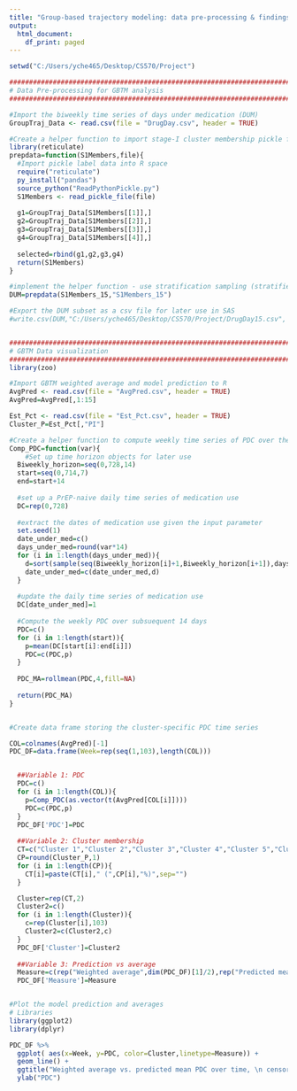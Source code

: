 ```yaml
---
title: "Group-based trajectory modeling: data pre-processing & findings visualization"
output:
  html_document:
    df_print: paged
---
```


```r
setwd("C:/Users/yche465/Desktop/CS570/Project")

############################################################################
# Data Pre-processing for GBTM analysis
#########################################################################

#Import the biweekly time series of days under medication (DUM)
GroupTraj_Data <- read.csv(file = "DrugDay.csv", header = TRUE)

#Create a helper function to import stage-I cluster membership pickle file and subset the time series data of DUM accordingly
library(reticulate)
prepdata=function(S1Members,file){
  #Import pickle label data into R space
  require("reticulate")
  py_install("pandas")
  source_python("ReadPythonPickle.py")
  S1Members <- read_pickle_file(file)
  
  g1=GroupTraj_Data[S1Members[[1]],]
  g2=GroupTraj_Data[S1Members[[2]],]
  g3=GroupTraj_Data[S1Members[[3]],]
  g4=GroupTraj_Data[S1Members[[4]],]
  
  selected=rbind(g1,g2,g3,g4)
  return(S1Members)
}

#implement the helper function - use stratification sampling (stratified by stage-I cluster membership & at 15%) to subset the DUM data
DUM=prepdata(S1Members_15,"S1Members_15")

#Export the DUM subset as a csv file for later use in SAS
#write.csv(DUM,"C:/Users/yche465/Desktop/CS570/Project/DrugDay15.csv", row.names = TRUE)


#############################################################################################
# GBTM Data visualization
#############################################################################################
library(zoo)

#Import GBTM weighted average and model prediction to R
AvgPred <- read.csv(file = "AvgPred.csv", header = TRUE)
AvgPred=AvgPred[,1:15]

Est_Pct <- read.csv(file = "Est_Pct.csv", header = TRUE)
Cluster_P=Est_Pct[,"PI"]

#Create a helper function to compute weekly time series of PDC over the subsequent 14 days
Comp_PDC=function(var){
    #Set up time horizon objects for later use
  Biweekly_horizon=seq(0,728,14)
  start=seq(0,714,7)
  end=start+14
  
  #set up a PrEP-naive daily time series of medication use
  DC=rep(0,728)
  
  #extract the dates of medication use given the input parameter
  set.seed(1)
  date_under_med=c()
  days_under_med=round(var*14)
  for (i in 1:length(days_under_med)){
    d=sort(sample(seq(Biweekly_horizon[i]+1,Biweekly_horizon[i+1]),days_under_med[i]))
    date_under_med=c(date_under_med,d)
  }
  
  #update the daily time series of medication use
  DC[date_under_med]=1
  
  #Compute the weekly PDC over subsuequent 14 days
  PDC=c()
  for (i in 1:length(start)){
    p=mean(DC[start[i]:end[i]])
    PDC=c(PDC,p)
  }
  
  PDC_MA=rollmean(PDC,4,fill=NA)
  
  return(PDC_MA)
}


#Create data frame storing the cluster-specific PDC time series

COL=colnames(AvgPred)[-1]
PDC_DF=data.frame(Week=rep(seq(1,103),length(COL)))


  ##Variable 1: PDC
  PDC=c()
  for (i in 1:length(COL)){
    p=Comp_PDC(as.vector(t(AvgPred[COL[i]])))
    PDC=c(PDC,p)
  }
  PDC_DF['PDC']=PDC
  
  ##Variable 2: Cluster membership
  CT=c("Cluster 1","Cluster 2","Cluster 3","Cluster 4","Cluster 5","Cluster 6","Cluster 7")
  CP=round(Cluster_P,1)
  for (i in 1:length(CP)){
    CT[i]=paste(CT[i]," (",CP[i],"%)",sep="")
  }

  Cluster=rep(CT,2)
  Cluster2=c()
  for (i in 1:length(Cluster)){
    c=rep(Cluster[i],103)
    Cluster2=c(Cluster2,c)
  }
  PDC_DF['Cluster']=Cluster2
  
  ##Variable 3: Prediction vs average
  Measure=c(rep("Weighted average",dim(PDC_DF)[1]/2),rep("Predicted mean",dim(PDC_DF)[1]/2))
  PDC_DF['Measure']=Measure


#Plot the model prediction and averages
# Libraries
library(ggplot2)
library(dplyr)

PDC_DF %>%
  ggplot( aes(x=Week, y=PDC, color=Cluster,linetype=Measure)) +
  geom_line() +
  ggtitle("Weighted average vs. predicted mean PDC over time, \n censored normal mixture model (moving average smoothing)") +
  ylab("PDC")


```
